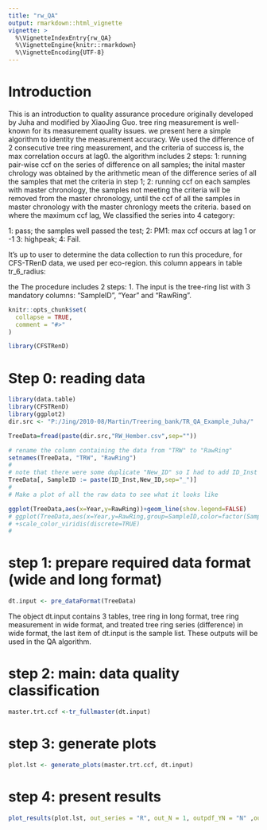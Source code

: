 ```yaml
---
title: "rw_QA"
output: rmarkdown::html_vignette
vignette: >
  %\VignetteIndexEntry{rw_QA}
  %\VignetteEngine{knitr::rmarkdown}
  %\VignetteEncoding{UTF-8}
---
```


# Introduction
This is an introduction to quality assurance procedure originally developed by Juha and modified by XiaoJing Guo. tree ring measurement is well-known for its measurement quality issues. we present here a simple algorithm to identity the measurement accuracy. We used the difference of 2 consecutive tree ring measurement, and the criteria of success is, the max correlation occurs at lag0. the algorithm includes 2 steps: 1: running pair-wise ccf on the series of difference on all samples; the inital master chrology was obtained by the arithmetic mean of the difference series of all the samples that met the criteria in step 1; 2: running ccf on each samples with master chronology, the samples not meeting the criteria will be removed from the master chronology, until the ccf of all the samples in master chronology with the master chronlogy meets the criteria. based on where the maximum ccf lag, We classified the series into 4 category:

1: pass; the samples well passed the test;
2: PM1: max ccf occurs at lag 1 or -1
3: highpeak;
4: Fail.

It's up to user to determine the data collection to run this procedure, for CFS-TRenD data, we used per eco-region. this column appears in table tr_6_radius:  

the The procedure includes 2 steps:
 1. 
The input is the tree-ring list with 3 mandatory columns: "SampleID", "Year" and "RawRing".


```r
knitr::opts_chunk$set(
  collapse = TRUE,
  comment = "#>"
)
```

```r
library(CFSTRenD)
```
# Step 0: reading data
```r
library(data.table)
library(CFSTRenD)
library(ggplot2)
dir.src <- "P:/Jing/2010-08/Martin/Treering_bank/TR_QA_Example_Juha/"

TreeData=fread(paste(dir.src,"RW_Hember.csv",sep=""))

# rename the column containing the data from "TRW" to "RawRing"
setnames(TreeData, "TRW", "RawRing")
#
# note that there were some duplicate "New_ID" so I had to add ID_Inst to New_ID to create a new unique ID that is called "SampleID"
TreeData[, SampleID := paste(ID_Inst,New_ID,sep="_")]
#
# Make a plot of all the raw data to see what it looks like

ggplot(TreeData,aes(x=Year,y=RawRing))+geom_line(show.legend=FALSE)
# ggplot(TreeData,aes(x=Year,y=RawRing,group=SampleID,color=factor(SampleID)))+geom_line(show.legend=FALSE)
# +scale_color_viridis(discrete=TRUE)
#
```


# step 1: prepare required data format (wide and long format)
```r
dt.input <- pre_dataFormat(TreeData)
```
The object dt.input contains 3 tables, tree ring in long format, tree ring measurement in wide format, and treated tree ring series (difference) in wide format, the last item of dt.input is the sample list. These outputs will be used in the QA algorithm.

# step 2: main: data quality classification
```r
master.trt.ccf <-tr_fullmaster(dt.input)
```
# step 3: generate plots
```r
plot.lst <- generate_plots(master.trt.ccf, dt.input)
```
# step 4: present results
```r
plot_results(plot.lst, out_series = "R", out_N = 1, outpdf_YN = "N" ,outpdf_fn = "c:/tmp/qa_ccf.pdf" )
```
